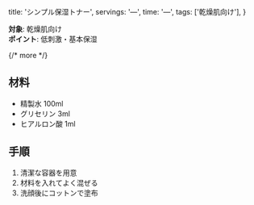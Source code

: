 
  title: 'シンプル保湿トナー',
  servings: '—',
  time: '—',
  tags: ['乾燥肌向け'],
}

<RecipeLayout meta={meta}>

**対象**: 乾燥肌向け  
**ポイント**: 低刺激・基本保湿

{/* more */}

## 材料
- 精製水 100ml
- グリセリン 3ml
- ヒアルロン酸 1ml

## 手順
1. 清潔な容器を用意  
2. 材料を入れてよく混ぜる  
3. 洗顔後にコットンで塗布

</RecipeLayout>
